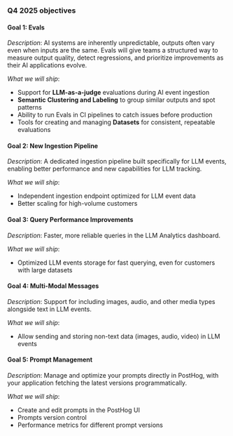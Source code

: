 ### Q4 2025 objectives

#### Goal 1: Evals

*Description*: AI systems are inherently unpredictable, outputs often vary even when inputs are the same. Evals will give teams a structured way to measure output quality, detect regressions, and prioritize improvements as their AI applications evolve.

*What we will ship*:
- Support for **LLM-as-a-judge** evaluations during AI event ingestion
- **Semantic Clustering and Labeling** to group similar outputs and spot patterns
- Ability to run Evals in CI pipelines to catch issues before production
- Tools for creating and managing **Datasets** for consistent, repeatable evaluations

#### Goal 2: New Ingestion Pipeline

*Description*: A dedicated ingestion pipeline built specifically for LLM events, enabling better performance and new capabilities for LLM tracking.

*What we will ship*:
- Independent ingestion endpoint optimized for LLM event data
- Better scaling for high-volume customers

#### Goal 3: Query Performance Improvements

*Description*: Faster, more reliable queries in the LLM Analytics dashboard.

*What we will ship*:
- Optimized LLM events storage for fast querying, even for customers with large datasets

#### Goal 4: Multi-Modal Messages

*Description*: Support for including images, audio, and other media types alongside text in LLM events.

*What we will ship*:
- Allow sending and storing non-text data (images, audio, video) in LLM events

#### Goal 5: Prompt Management

*Description*: Manage and optimize your prompts directly in PostHog, with your application fetching the latest versions programmatically.

*What we will ship*:
- Create and edit prompts in the PostHog UI
- Prompts version control
- Performance metrics for different prompt versions
